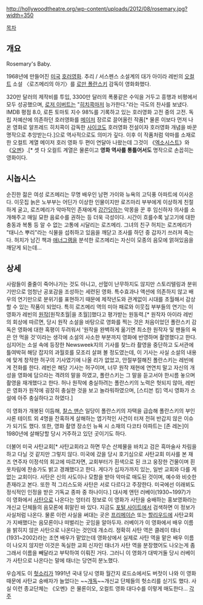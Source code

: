 http://hollywoodtheatre.org/wp-content/uploads/2012/08/rosemary.jpg?width=350

[[목차]]

== 개요 ==
Rosemary's Baby.

1968년에 만들어진 [[미국]] [[호러영화]]. 추리 / 서스펜스 소설계의 대가 아이라 레빈의 [[오컬트]] 소설 〈로즈메리의 아기〉를 [[로만 폴란스키]] 감독이 영화화했다.

320만 달러의 제작비를 투입, 3300만 달러의 폭풍같은 수익을 거두고 흥행과 비평에서 모두 성공했으며, [[로저 이버트]]는 "[[히치콕]]마저 능가한다."라는 극도의 찬사를 보냈다. IMDB 평점 8.0, 로튼 토마토 지수 98%를 기록하고 있는 호러영화 고전 중의 고전. 독립 저예산에 의존하던 호러영화를 [[메이저]] 장르로 끌어올린 작품[* 물론 이보다 먼저 나온 영화로 알프레드 히치콕이 감독한 [[사이코]]도 호러영화 전설이자 호러영화 개념을 바꾼 명작으로 추앙받는다.]으로 역사적으로도 의미가 깊다. 이후 이 작품처럼 악마를 소재로 한 오컬트 계열 메이저 호러 영화 두 편이 연달아 나왔는데 그것이 《[[엑소시스트]]》와 《[[오멘]]》.[* 셋 다 오컬트 계열은 물론이고 '''영화 역사를 통틀어서도''' 명작으로 손꼽히는 영화이다.

== 시놉시스 ==
순진한 젊은 여성 로즈메리는 무명 배우인 남편 가이와 뉴욕의 고딕풍 아파트에 이사온다. 이웃집 늙은 노부부는 어딘가 이상한 인물이지만 로즈마리 부부에게 이상하게 친절하게 굴고, 로즈메리가 악마적인 존재에게 [[강간]]당하는 악몽을 꾼 후 임신하자 의사를 소개해주고 매일 묘한 음료수를 권하는 등 더욱 극성이다. 시간이 흐를수록 날고기에 대한 충동과 복통 등 알 수 없는 고통에 시달리는 로즈메리. 그녀의 친구 허치는 로즈메리가 "태니스 뿌리"라는 식물을 섭취하고 있음을 깨닫고 조사를 하던 중 갑자기 쓰러져 죽는다. 허치가 남긴 책과 [[애너그램]]을 분석한 로즈메리는 자신이 모종의 음모에 얽혀있음을 깨닫게 되는데...

== 상세 ==
사람들이 줄줄이 죽어나가는 것도 아니고, 선혈이 난무하지도 않지만 스토리텔링과 분위기만으로 엄청난 공포감을 조성하는 세련된 영화. 특수효과나 액션에 의존하지 않고 배우의 연기만으로 분위기를 표현하기 때문에 제작년도와 관계없이 시대를 초월해서 감상할 수 있는 작품이 되었다. 특히 로즈메리 역의 미아 패로와 이웃집 부부들의 연기는 이 영화가 레빈의 [[원작]][원작초월|을 초월]]했다고 평가받는 원동력.[* 원작자 아이라 레빈의 회상에 따르면, 당시 원작 소설을 바탕으로 영화를 찍는 것은 처음이었던 폴란스키 감독은 영화에 대한 혹평이 두려워서 '원작을 완벽하게 옮기면 최소한 원작자 및 팬들의 욕은 안 먹을 것'이라는 생각에 소설의 사소한 부분까지 영화에 반영하며 촬영했다고 한다. 심지어는 소설 속에 등장한 Newsweek지의 기사를 찾느라 촬영을 중단하고 도서관에 틀여박혀 해당 잡지의 과월호를 모조리 살펴 볼 정도였는데, 이 기사는 사실 소설의 내용에 맞게 창작한 허구의 기사였기에 나올 리가 없었고, 안절부절해진 폴란스키는 레빈에게 전화를 한다. 레빈은 해당 기사는 허구이며, 너무 원작 재현에 연연치 말고 자신의 개성을 영화에 담으라는 격려의 말을 하였고, 폴란스키는 그 말을 듣고서야 한시름 놓으며 촬영을 재개했다고 한다. 허나 원작에 충실하려는 폴란스키의 노력은 헛되지 않아, 레빈은 영화가 원작에 굉장히 충실한 것을 보고 놀라워하였으며, [스티븐 킹] 역시 영화가 소설에 아주 충실하다고 하였다.]

이 영화가 개봉된 이듬해, [[찰스 맨슨]] 일당이 폴란스키의 자택을 급습해 폴란스키의 부인 샤론 테이트 외 4명을 잔혹하게 살해하는 엽기적인 사건이 터져 전혀 반갑지 않은 이슈가 되기도 했다. 또한, 영화 촬영 장소인 뉴욕 시 소재의 다코타 아파트는 [존 레논]이 1980년에 살해당할 당시 거주하고 있던 곳이기도 하다.

더불어 미국 사탄교회[* 사탄교회라고 하면 무슨 산제물을 바치고 검은 흑마술사 차림을 하고 다닐 것 같지만 그렇지 않다. 미국에 갔을 당시 호기심으로 사탄교회 미사를 본 재즈 연주자 이정석의 회고에 따르자면, 교회부터가 흰색으로 된 크고 웅장한 건물이며 흰옷차림에 찬송가도 밝고 경쾌했다고 한다. 게다가 십자가까지 있는, 일반 교회와 다를 게 없는 교회이다. 사탄은 신의 사도이나 모함을 받아 악마로 매도된 것이며, 예수와 비슷한 존재라고 본다. 또한 적 그리스도와 사탄은 서로 다르다고 주장한다. 미국에선 이래뵈도 정식적인 인정을 받은 기독교 종파 중 하나이다.] 대사제 앤턴 러베이(1930~1997)가 이 영화에서 [[사탄]]으로 나온다는 엉터리 정보로 이 영화가 사탄을 숭배하는 홍보영화라는 개신교 단체들의 음모론에 휘말린 바 있다. 지금도 [[포털 사이트]]에서 검색하면 이 정보가 사실처럼 나온다. 물론 이런 사실을 써대는 곳은 [[프리메이슨]] 또는 [[할리우드]]에 사탄교회가 지배했다는 음모론이나 떠벌리는 곳임을 알아두자. 러베이가 이 영화에서 배우 이름을 밝히지 않은 사탄으로 나온다는 것인데 개소리. 정확히 사탄 역은 클레이 태너(1931~2002)라는 조연 배우가 맡았는데 영화상에서 실제로 사탄 역을 맡은 배우 이름이 나오지 않지만 이것은 독실한 교회 신자인 태너가 사탄 역을 분장했어도 나오는게 좀 그래서 이름을 빼달라고 부탁하여 이뤄진 거다. 그러니 이 영화가 대박거둘 당시 러베이가 사탄으로 나온다는 말에 태너는 당연히 분노했다.

우습게도 이 [[헛소리]]가 1991년 국내 당시 영화 월간지 로드쇼에서도 버젓이 나와 이 영화 때문에 사탄교 숭배자가 늘었다는 ~~[[개독]]~~개신교 단체들의 헛소리를 싣기도 했다. 사실 이런 종교단체는 《오멘》은 물론이오, 오컬트 영화 대다수를 이렇게 매도한다...
[[각주]]
